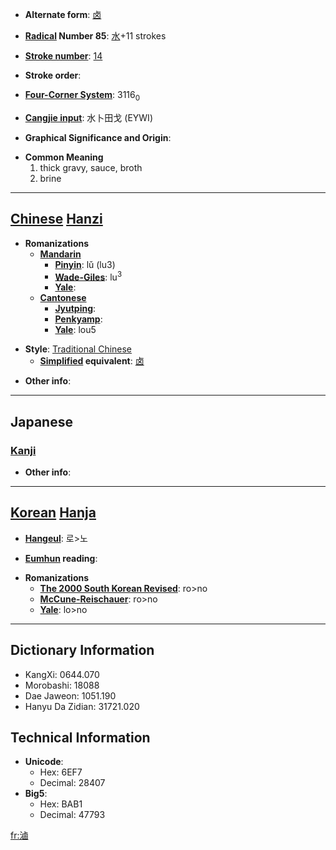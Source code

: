 * '''Alternate form''': [[卤]]

* '''[[Wiktionary:Chinese radical index| Radical]] Number 85''': [[Wiktionary:Chinese radical index 水|水]]+11 strokes

* '''[[Wiktionary:Chinese total strokes index|Stroke number]]''': [[Wiktionary:Chinese total strokes index 14|14]]

* '''Stroke order''': 

* '''[[Wiktionary:Chinese four corner index|Four-Corner System]]''': 3116<sub>0</sub>

* '''[[Wiktionary:Chinese Cangjie index|Cangjie input]]''': 水卜田戈 (EYWI)

* '''Graphical Significance and Origin''': 

* '''Common Meaning'''
*#thick gravy, sauce, broth
*# brine


----

== [[Chinese]] [[Hanzi]] ==

* '''Romanizations'''
** '''[[Mandarin]]'''
*** '''[[Pinyin]]''': lǔ (lu3)
*** '''[[Wade-Giles]]''': lu<sup>3</sup>
*** '''[[Yale]]''': 
** '''[[Cantonese]]'''
*** '''[[Jyutping]]''':
*** '''[[Penkyamp]]''': 
*** '''[[Yale]]''': lou5

* '''Style''': [[Traditional Chinese]] 
** '''[[Simplified Chinese|Simplified]] equivalent''': [[卤]]

* '''Other info''': 

----

==Japanese==
===[[Kanji]]===
{{kanji|on readings=[[ろ]] (ro)|kun readings=[[しおち]] (shiochi), [[しおつき]] (shiotsuki)}}

* '''Other info''':  

----

== [[Korean]] [[Hanja]] ==

* '''[[Hangeul]]''': 로>노

* '''[[Eumhun]] reading''': 

* '''Romanizations'''
** '''[[The 2000 South Korean Revised Romanization|The 2000 South Korean Revised]]''': ro>no
** '''[[McCune-Reischauer]]''': ro>no
** '''[[Yale]]''': lo>no

----

== Dictionary Information ==

* KangXi: 0644.070
* Morobashi: 18088
* Dae Jaweon: 1051.190
* Hanyu Da Zidian: 31721.020

== Technical Information ==

* '''Unicode''':
** Hex: 6EF7
** Decimal: 28407
* '''Big5''':
** Hex: BAB1
** Decimal: 47793

[[fr:滷]]